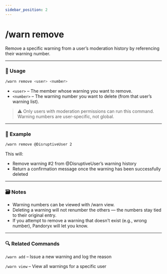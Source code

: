 ```yaml
---
sidebar_position: 2
---
```


# /warn remove 

Remove a specific warning from a user’s moderation history by referencing their warning number.

<hr className="md-divider-gradient" />

### 💬 Usage
```bash
/warn remove <user> <number>
```
- `<user>` – The member whose warning you want to remove.
- `<number>` – The warning number you want to delete (from that user’s warning list).
> ⚠️ Only users with moderation permissions can run this command. Warning numbers are user-specific, not global.

<hr className="md-divider-gradient" />

### 📌 Example
```bash
/warn remove @DisruptiveUser 2
```
This will:
- Remove warning #2 from @DisruptiveUser’s warning history
- Return a confirmation message once the warning has been successfully deleted

<hr className="md-divider-gradient" />

### 🗃️ Notes
- Warning numbers can be viewed with /warn view.
- Deleting a warning will not renumber the others — the numbers stay tied to their original entry.
- If you attempt to remove a warning that doesn't exist (e.g., wrong number), Pandoryx will let you know.

<hr className="md-divider-gradient" />

### 🔍 Related Commands
`/warn add` – Issue a new warning and log the reason

`/warn view` – View all warnings for a specific user